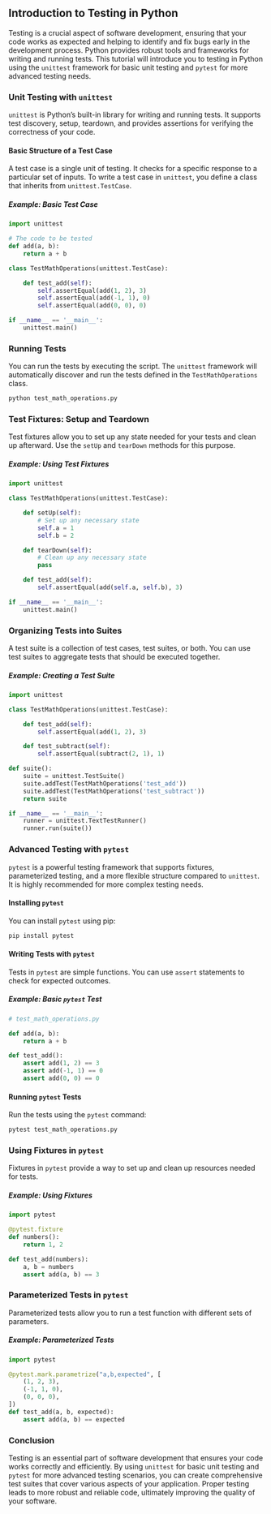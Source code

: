 ## Introduction to Testing in Python

Testing is a crucial aspect of software development, ensuring that your code works as expected and helping to identify and fix bugs early in the development process. Python provides robust tools and frameworks for writing and running tests. This tutorial will introduce you to testing in Python using the `unittest` framework for basic unit testing and `pytest` for more advanced testing needs.

### Unit Testing with `unittest`

`unittest` is Python's built-in library for writing and running tests. It supports test discovery, setup, teardown, and provides assertions for verifying the correctness of your code.

#### Basic Structure of a Test Case

A test case is a single unit of testing. It checks for a specific response to a particular set of inputs. To write a test case in `unittest`, you define a class that inherits from `unittest.TestCase`.

##### Example: Basic Test Case

```python
import unittest

# The code to be tested
def add(a, b):
    return a + b

class TestMathOperations(unittest.TestCase):

    def test_add(self):
        self.assertEqual(add(1, 2), 3)
        self.assertEqual(add(-1, 1), 0)
        self.assertEqual(add(0, 0), 0)

if __name__ == '__main__':
    unittest.main()
```

### Running Tests

You can run the tests by executing the script. The `unittest` framework will automatically discover and run the tests defined in the `TestMathOperations` class.

```bash
python test_math_operations.py
```

### Test Fixtures: Setup and Teardown

Test fixtures allow you to set up any state needed for your tests and clean up afterward. Use the `setUp` and `tearDown` methods for this purpose.

##### Example: Using Test Fixtures

```python
import unittest

class TestMathOperations(unittest.TestCase):

    def setUp(self):
        # Set up any necessary state
        self.a = 1
        self.b = 2

    def tearDown(self):
        # Clean up any necessary state
        pass

    def test_add(self):
        self.assertEqual(add(self.a, self.b), 3)

if __name__ == '__main__':
    unittest.main()
```

### Organizing Tests into Suites

A test suite is a collection of test cases, test suites, or both. You can use test suites to aggregate tests that should be executed together.

##### Example: Creating a Test Suite

```python
import unittest

class TestMathOperations(unittest.TestCase):

    def test_add(self):
        self.assertEqual(add(1, 2), 3)

    def test_subtract(self):
        self.assertEqual(subtract(2, 1), 1)

def suite():
    suite = unittest.TestSuite()
    suite.addTest(TestMathOperations('test_add'))
    suite.addTest(TestMathOperations('test_subtract'))
    return suite

if __name__ == '__main__':
    runner = unittest.TextTestRunner()
    runner.run(suite())
```

### Advanced Testing with `pytest`

`pytest` is a powerful testing framework that supports fixtures, parameterized testing, and a more flexible structure compared to `unittest`. It is highly recommended for more complex testing needs.

#### Installing `pytest`

You can install `pytest` using pip:

```bash
pip install pytest
```

#### Writing Tests with `pytest`

Tests in `pytest` are simple functions. You can use `assert` statements to check for expected outcomes.

##### Example: Basic `pytest` Test

```python
# test_math_operations.py

def add(a, b):
    return a + b

def test_add():
    assert add(1, 2) == 3
    assert add(-1, 1) == 0
    assert add(0, 0) == 0
```

#### Running `pytest` Tests

Run the tests using the `pytest` command:

```bash
pytest test_math_operations.py
```

### Using Fixtures in `pytest`

Fixtures in `pytest` provide a way to set up and clean up resources needed for tests.

##### Example: Using Fixtures

```python
import pytest

@pytest.fixture
def numbers():
    return 1, 2

def test_add(numbers):
    a, b = numbers
    assert add(a, b) == 3
```

### Parameterized Tests in `pytest`

Parameterized tests allow you to run a test function with different sets of parameters.

##### Example: Parameterized Tests

```python
import pytest

@pytest.mark.parametrize("a,b,expected", [
    (1, 2, 3),
    (-1, 1, 0),
    (0, 0, 0),
])
def test_add(a, b, expected):
    assert add(a, b) == expected
```

### Conclusion

Testing is an essential part of software development that ensures your code works correctly and efficiently. By using `unittest` for basic unit testing and `pytest` for more advanced testing scenarios, you can create comprehensive test suites that cover various aspects of your application. Proper testing leads to more robust and reliable code, ultimately improving the quality of your software.
